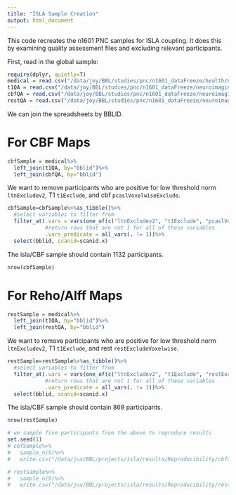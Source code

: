 ```yaml
---
title: "ISLA Sample Creation"
output: html_document
---
```


This code recreates the n1601 PNC samples for ISLA coupling. It does this by examining quality assessment files and excluding relevant participants.

First, read in the global sample:

```r
require(dplyr, quietly=T)
medical = read.csv("/data/joy/BBL/studies/pnc/n1601_dataFreeze/health/n1601_health_20170421.csv")
t1QA = read.csv("/data/joy/BBL/studies/pnc/n1601_dataFreeze/neuroimaging/t1struct/n1601_t1QaData_20170306.csv")
cbfQA = read.csv("/data/joy/BBL/studies/pnc/n1601_dataFreeze/neuroimaging/asl/n1601_PcaslQaData_20170403.csv")
restQA = read.csv("/data/joy/BBL/studies/pnc/n1601_dataFreeze/neuroimaging/rest/n1601_RestQAData_20170714.csv")
```

We can join the spreadsheets by BBLID. 

# For CBF Maps

```r
cbfSample = medical%>%
  left_join(t1QA, by="bblid")%>%
  left_join(cbfQA, by="bblid")
```

We want to remove participants who are positive for low threshold norm `ltnExcludev2`, T1 `t1Exclude`, and cbf `pcaslVoxelwiseExclude`.

```r
cbfSample=cbfSample%>%as_tibble()%>%
  #select variables to filter from
  filter_at(.vars = vars(one_of(c("ltnExcludev2", "t1Exclude", "pcaslVoxelwiseExclude"))),
            #return rows that are not 1 for all of these variables
            .vars_predicate = all_vars(. != 1))%>%
  select(bblid, scanid=scanid.x)
```

The isla/CBF sample should contain 1132 participants.

```r
nrow(cbfSample)
```


# For Reho/Alff Maps

```r
restSample = medical%>%
  left_join(t1QA, by="bblid")%>%
  left_join(restQA, by="bblid")
```

We want to remove participants who are positive for low threshold norm `ltnExcludev2`, T1 `t1Exclude`, and rest `restExcludeVoxelwise`.

```r
restSample=restSample%>%as_tibble()%>%
  #select variables to filter from
  filter_at(.vars = vars(one_of(c("ltnExcludev2", "t1Exclude", "restExcludeVoxelwise"))),
            #return rows that are not 1 for all of these variables
            .vars_predicate = all_vars(. != 1))%>%
  select(bblid, scanid=scanid.x)
```

The isla/CBF sample should contain 869 participants.

```r
nrow(restSample)
```

```r
# we sample five participants from the above to reproduce results
set.seed(1)
# cbfSample%>%
#   sample_n(5)%>%
#   write.csv("/data/jux/BBL/projects/isla/results/Reproducibility/cbfSample.csv", row.names=FALSE)

# restSample%>%
#   sample_n(5)%>%
#   write.csv("/data/jux/BBL/projects/isla/results/Reproducibility/restSample.csv", row.names=FALSE)
```

